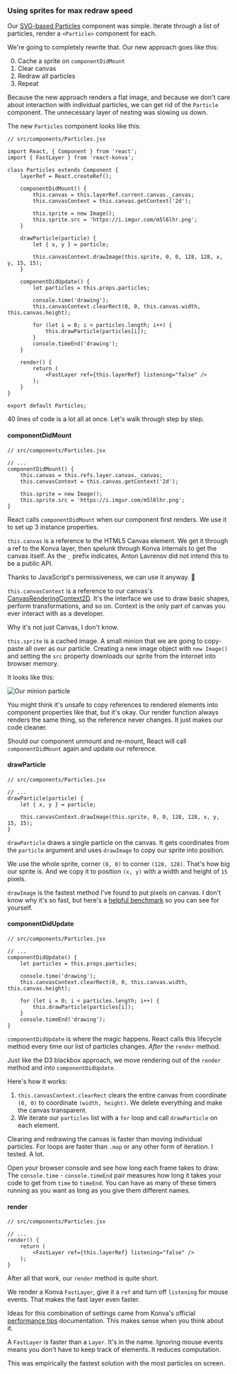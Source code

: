 ### Using sprites for max redraw speed

Our
[SVG-based Particles](https://swizec1.teachable.com/courses/react-for-data-visualization/lectures/6906670#svg-particles)
component was simple. Iterate through a list of particles, render a
`<Particle>` component for each.

We're going to completely rewrite that. Our new approach goes like this:

0. Cache a sprite on `componentDidMount`
1. Clear canvas
1. Redraw all particles
1. Repeat

Because the new approach renders a flat image, and because we don't care about
interaction with individual particles, we can get rid of the `Particle`
component. The unnecessary layer of nesting was slowing us down.

The new `Particles` component looks like this:

```{.javascript caption="Sprite-based Particles component"}
// src/components/Particles.jsx

import React, { Component } from 'react';
import { FastLayer } from 'react-konva';

class Particles extends Component {
    layerRef = React.createRef();

    componentDidMount() {
        this.canvas = this.layerRef.current.canvas._canvas;
        this.canvasContext = this.canvas.getContext('2d');

        this.sprite = new Image();
        this.sprite.src = 'https://i.imgur.com/m5l6lhr.png';
    }

    drawParticle(particle) {
        let { x, y } = particle;

        this.canvasContext.drawImage(this.sprite, 0, 0, 128, 128, x, y, 15, 15);
    }

    componentDidUpdate() {
        let particles = this.props.particles;

        console.time('drawing');
        this.canvasContext.clearRect(0, 0, this.canvas.width, this.canvas.height);

        for (let i = 0; i < particles.length; i++) {
            this.drawParticle(particles[i]);
        }
        console.timeEnd('drawing');
    }

    render() {
        return (
            <FastLayer ref={this.layerRef} listening="false" />
        );
    }
}

export default Particles;
```

40 lines of code is a lot all at once. Let's walk through step by step.

#### componentDidMount

```{.javascript caption="componentDidMount method"}
// src/components/Particles.jsx

// ...
componentDidMount() {
    this.canvas = this.refs.layer.canvas._canvas;
    this.canvasContext = this.canvas.getContext('2d');

    this.sprite = new Image();
    this.sprite.src = 'https://i.imgur.com/m5l6lhr.png';
}
```

React calls `componentDidMount` when our component first renders. We use it to
set up 3 instance properties.

`this.canvas` is a reference to the HTML5 Canvas element. We get it through a
ref to the Konva layer, then spelunk through Konva internals to get the canvas
itself. As the `_` prefix indicates, Anton Lavrenov did not intend this to be a
public API.

Thanks to JavaScript's permissiveness, we can use it anyway. :raised_hands:

`this.canvasContext` is a reference to our canvas's
[CanvasRenderingContext2D](https://developer.mozilla.org/en-US/docs/Web/API/CanvasRenderingContext2D).
It's the interface we use to draw basic shapes, perform transformations, and so
on. Context is the only part of canvas you ever interact with as a developer.

Why it's not just Canvas, I don't know.

`this.sprite` is a cached image. A small minion that we are going to copy-paste
all over as our particle. Creating a new image object with `new Image()` and
setting the `src` property downloads our sprite from the internet into browser
memory.

It looks like this:

![Our minion particle](https://i.imgur.com/m5l6lhr.png)

You might think it's unsafe to copy references to rendered elements into
component properties like that, but it's okay. Our render function always
renders the same thing, so the reference never changes. It just makes our code
cleaner.

Should our component unmount and re-mount, React will call `componentDidMount`
again and update our reference.

#### drawParticle

```{.javascript caption="drawParticle code"}
// src/components/Particles.jsx

// ...
drawParticle(particle) {
    let { x, y } = particle;

    this.canvasContext.drawImage(this.sprite, 0, 0, 128, 128, x, y, 15, 15);
}
```

`drawParticle` draws a single particle on the canvas. It gets coordinates from
the `particle` argument and uses `drawImage` to copy our sprite into position.

We use the whole sprite, corner `(0, 0)` to corner `(128, 128)`. That's how big
our sprite is. And we copy it to position `(x, y)` with a width and height of
`15` pixels.

`drawImage` is the fastest method I've found to put pixels on canvas. I don't
know why it's so fast, but here's a
[helpful benchmark](https://jsperf.com/canvas-drawimage-vs-putimagedata/3) so
you can see for yourself.

#### componentDidUpdate

```{.javascript caption="componentDidUpdate code"}
// src/components/Particles.jsx

// ...
componentDidUpdate() {
    let particles = this.props.particles;

    console.time('drawing');
    this.canvasContext.clearRect(0, 0, this.canvas.width, this.canvas.height);

    for (let i = 0; i < particles.length; i++) {
        this.drawParticle(particles[i]);
    }
    console.timeEnd('drawing');
}
```

`componentDidUpdate` is where the magic happens. React calls this lifecycle
method every time our list of particles changes. _After_ the `render` method.

Just like the D3 blackbox approach, we move rendering out of the `render`
method and into `componentDidUpdate`.

Here's how it works:

1. `this.canvasContext.clearRect` clears the entire canvas from coordinate
   `(0, 0)` to coordinate `(width, height)`. We delete everything and make the
   canvas transparent.
2. We iterate our `particles` list with a `for` loop and call `drawParticle` on
   each element.

Clearing and redrawing the canvas is faster than moving individual particles.
For loops are faster than `.map` or any other form of iteration. I tested. A
lot.

Open your browser console and see how long each frame takes to draw. The
`console.time` - `console.timeEnd` pair measures how long it takes your code to
get from `time` to `timeEnd`. You can have as many of these timers running as
you want as long as you give them different names.

#### render

```{.javascript caption="render code"}
// src/components/Particles.jsx

// ...
render() {
    return (
        <FastLayer ref={this.layerRef} listening="false" />
    );
}
```

After all that work, our `render` method is quite short.

We render a Konva `FastLayer`, give it a `ref` and turn off `listening` for
mouse events. That makes the fast layer even faster.

Ideas for this combination of settings came from Konva's official
[performance tips](https://konvajs.github.io/docs/performance/All_Performance_Tips.html)
documentation. This makes sense when you think about it.

A `FastLayer` is faster than a `Layer`. It's in the name. Ignoring mouse events
means you don't have to keep track of elements. It reduces computation.

This was empirically the fastest solution with the most particles on screen.
